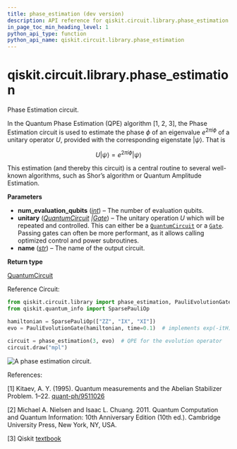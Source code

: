 ```yaml
---
title: phase_estimation (dev version)
description: API reference for qiskit.circuit.library.phase_estimation in the dev version of qiskit
in_page_toc_min_heading_level: 1
python_api_type: function
python_api_name: qiskit.circuit.library.phase_estimation
---
```


<span id="qiskit-circuit-library-phase-estimation" />

# qiskit.circuit.library.phase\_estimation

<Function id="qiskit.circuit.library.phase_estimation" isDedicatedPage={true} github="https://github.com/Qiskit/qiskit/tree/main/qiskit/circuit/library/phase_estimation.py#L109-L180" signature="qiskit.circuit.library.phase_estimation(num_evaluation_qubits, unitary, name='QPE')">
  Phase Estimation circuit.

  In the Quantum Phase Estimation (QPE) algorithm \[1, 2, 3], the Phase Estimation circuit is used to estimate the phase $\phi$ of an eigenvalue $e^{2\pi i\phi}$ of a unitary operator $U$, provided with the corresponding eigenstate $|\psi\rangle$. That is

$$
U|\psi\rangle = e^{2\pi i\phi} |\psi\rangle
$$

  This estimation (and thereby this circuit) is a central routine to several well-known algorithms, such as Shor’s algorithm or Quantum Amplitude Estimation.

  **Parameters**

  *   **num\_evaluation\_qubits** ([*int*](https://docs.python.org/3/library/functions.html#int "(in Python v3.14)")) – The number of evaluation qubits.
  *   **unitary** ([*QuantumCircuit*](qiskit.circuit.QuantumCircuit "qiskit.circuit.QuantumCircuit")  *|*[*Gate*](qiskit.circuit.Gate "qiskit.circuit.Gate")) – The unitary operation $U$ which will be repeated and controlled. This can either be a [`QuantumCircuit`](qiskit.circuit.QuantumCircuit "qiskit.circuit.QuantumCircuit") or a [`Gate`](qiskit.circuit.Gate "qiskit.circuit.Gate"). Passing gates can often be more performant, as it allows calling optimized control and power subroutines.
  *   **name** ([*str*](https://docs.python.org/3/library/stdtypes.html#str "(in Python v3.14)")) – The name of the output circuit.

  **Return type**

  [QuantumCircuit](qiskit.circuit.QuantumCircuit "qiskit.circuit.QuantumCircuit")

  Reference Circuit:

  ```python
  from qiskit.circuit.library import phase_estimation, PauliEvolutionGate
  from qiskit.quantum_info import SparsePauliOp

  hamiltonian = SparsePauliOp(["ZZ", "IX", "XI"])
  evo = PauliEvolutionGate(hamiltonian, time=0.1)  # implements exp(-itH)

  circuit = phase_estimation(3, evo)  # QPE for the evolution operator
  circuit.draw("mpl")
  ```

  ![A phase estimation circuit.](/docs/images/api/qiskit/dev/qiskit-circuit-library-phase_estimation-1.avif)

  References:

  \[1] Kitaev, A. Y. (1995). Quantum measurements and the Abelian Stabilizer Problem. 1–22. [quant-ph/9511026](http://arxiv.org/abs/quant-ph/9511026)

  \[2] Michael A. Nielsen and Isaac L. Chuang. 2011. Quantum Computation and Quantum Information: 10th Anniversary Edition (10th ed.). Cambridge University Press, New York, NY, USA.

  \[3] Qiskit [textbook](https://github.com/Qiskit/textbook/blob/main/notebooks/ch-algorithms/quantum-phase-estimation.ipynb)
</Function>

